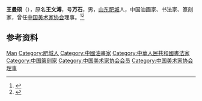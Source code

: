 {{Otheruses|other=名为王万石的其他人物|王万石}}

'''王曼硕'''（{{bd|1905年||1985年|}}），原名'''王文溥'''，号'''万石'''，男，[[山东|山东]][[肥城|肥城]]人，中国油画家、书法家、篆刻家，曾任[[中国美术家协会|中国美术家协会]]理事。<ref>{{Cite book|title=中国当代文化艺术名人大辞典|author=刘波主编|publisher=国际文化出版公司|year=1993|isbn=9787800493898|location=北京|pages=}}</ref><ref>{{Cite book|title=中国当代书画家名人大辞典|author=郭翔主编|publisher=河南美术出版社|year=1993|isbn=|location=郑州|pages=}}</ref>

== 参考资料 ==
{{reflist}}

{{中国人物小作品}}
{{Navboxes 
| title  = 王曼硕在[[中国美术家协会|中国美术家协会]]的职务
| list1  =
{{中国美术家协会第一届理事会}}
}}

{{Authority control}}
{{DEFAULTSORT:Wang王}}
[[Category:王姓|Man]]
[[Category:肥城人|Category:肥城人]]
[[Category:中國油畫家|Category:中國油畫家]]
[[Category:中華人民共和國書法家|Category:中華人民共和國書法家]]
[[Category:中国篆刻家|Category:中国篆刻家]]
[[Category:中国美术家协会会员|Category:中国美术家协会会员]]
[[Category:中国美术家协会理事|Category:中国美术家协会理事]]